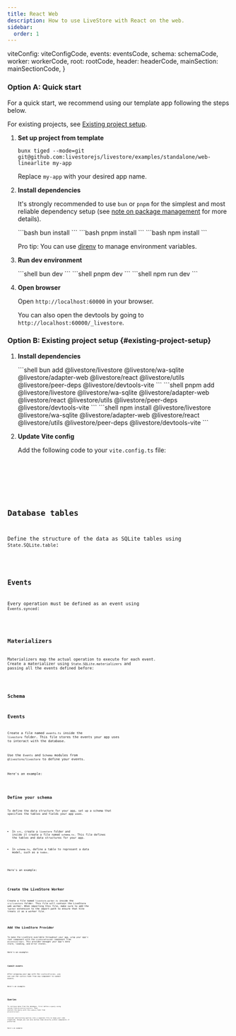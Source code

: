 ```yaml
---
title: React Web
description: How to use LiveStore with React on the web.
sidebar:
  order: 1
---
```



  viteConfig: viteConfigCode,
  events: eventsCode,
  schema: schemaCode,
  worker: workerCode,
  root: rootCode,
  header: headerCode,
  mainSection: mainSectionCode,
}

### Option A: Quick start

For a quick start, we recommend using our template app following the steps below.

For existing projects, see [Existing project setup](#existing-project-setup).

<Steps>

1. **Set up project from template**

   ```shell
   bunx tiged --mode=git git@github.com:livestorejs/livestore/examples/standalone/web-linearlite my-app
   ```

   Replace `my-app` with your desired app name.

2. **Install dependencies**

   It's strongly recommended to use `bun` or `pnpm` for the simplest and most reliable dependency setup (see [note on package management](/docs/misc/package-management) for more details).

   <Tabs syncKey="package-manager">
     <TabItem label="bun">
       ```bash
       bun install
       ```
     </TabItem>
     <TabItem label="pnpm">
       ```bash
       pnpm install
       ```
     </TabItem>
     <TabItem label="npm">
        ```bash
        npm install
        ```
     </TabItem>
   </Tabs>

   Pro tip: You can use [direnv](https://direnv.net/) to manage environment variables.

3. **Run dev environment**

   <Tabs syncKey="package-manager">
     <TabItem label="bun">
       ```shell
       bun dev
       ```
     </TabItem>
     <TabItem label="pnpm">
       ```shell
       pnpm dev
       ```
     </TabItem>
     <TabItem label="npm">
       ```shell
       npm run dev
       ```
     </TabItem>
   </Tabs>

4. **Open browser**

   Open `http://localhost:60000` in your browser.

   You can also open the devtools by going to `http://localhost:60000/_livestore`.

</Steps>

### Option B: Existing project setup \{#existing-project-setup\}

<Steps>

1. **Install dependencies**

   <Tabs syncKey="package-manager">
     <TabItem label="bun">
       ```shell
       bun add @livestore/livestore @livestore/wa-sqlite @livestore/adapter-web @livestore/react @livestore/utils @livestore/peer-deps @livestore/devtools-vite
       ```
     </TabItem>
     <TabItem label="pnpm">
       ```shell
       pnpm add @livestore/livestore @livestore/wa-sqlite @livestore/adapter-web @livestore/react @livestore/utils @livestore/peer-deps @livestore/devtools-vite
       ```
     </TabItem>
     <TabItem label="npm">
       ```shell
       npm install @livestore/livestore @livestore/wa-sqlite @livestore/adapter-web @livestore/react @livestore/utils @livestore/peer-deps @livestore/devtools-vite
       ```
     </TabItem>
   </Tabs>

2. **Update Vite config**

   Add the following code to your `vite.config.ts` file:

   <Code code={viteConfigCode} lang="ts" title="vite.config.ts" />
</Steps>

## Database tables
Define the structure of the data as SQLite tables using `State.SQLite.table`:

<Code code={tablesCode} lang="ts" title="src/lib/tables.ts" />

## Events
Every operation must be defined as an event using `Events.synced`:

<Code code={eventsCode} lang="ts" title="src/lib/events.ts" />

## Materializers
Materializers map the actual operation to execute for each event. Create a materializer using `State.SQLite.materializers` and passing all the events defined before:

<Code code={materializersCode} lang="ts" title="src/lib/materializers.ts" />

## Schema


## Events

Create a file named `events.ts` inside the `livestore` folder. This file stores the events your app uses to interact with the database.

Use the `Events` and `Schema` modules from `@livestore/livestore` to define your events.

Here's an example:

<Code code={eventsCode} lang="ts" title="src/livestore/events.ts" />

## Define your schema

To define the data structure for your app, set up a schema that specifies the tables and fields your app uses.

- In `src`, create a `livestore` folder and inside it create a file named `schema.ts`. This file defines the tables and data structures for your app.

- In `schema.ts`, define a table to represent a data model, such as a `todos`.

Here's an example:

<Code code={CODE.schema} lang="ts" title="src/livestore/schema.ts" />

## Create the LiveStore Worker

Create a file named `livestore.worker.ts` inside the `src/livestore` folder. This file will contain the LiveStore web worker. When importing this file, make sure to add the `?worker` extension to the import path to ensure that Vite treats it as a worker file.

<Code code={CODE.worker} lang="ts" title="src/livestore/livestore.worker.ts" />

## Add the LiveStore Provider

To make the LiveStore available throughout your app, wrap your app's root component with the `LiveStoreProvider` component from `@livestore/react`. This provider manages your app’s data store, loading, and error states.

Here's an example:

<Code code={CODE.root} lang="tsx" title="src/Root.tsx" />

### Commit events

After wrapping your app with the `LiveStoreProvider`, you can use the `useStore` hook from any component to commit events.

Here's an example:

<Code code={CODE.header} lang="tsx" title="src/components/Header.tsx" />

## Queries

To retrieve data from the database, first define a query using `queryDb` from `@livestore/livestore`. Then, execute the query with the `useQuery` hook from `@livestore/react`.

Consider abstracting queries into a separate file to keep your code organized, though you can also define them directly within components if preferred.

Here's an example:

<Code code={CODE.mainSection} lang="tsx" title="src/components/MainSection.tsx" />
